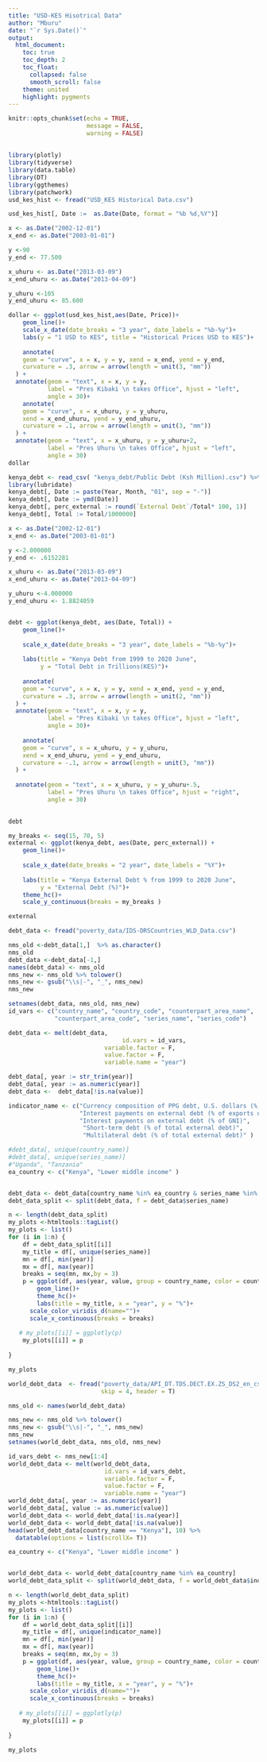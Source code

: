 ```yaml
---
title: "USD-KES Hisotrical Data"
author: "Mburu"
date: "`r Sys.Date()`"
output:
  html_document:
    toc: true
    toc_depth: 2
    toc_float:
      collapsed: false
      smooth_scroll: false
    theme: united
    highlight: pygments
---
```


```r
knitr::opts_chunk$set(echo = TRUE, 
                      message = FALSE, 
                      warning = FALSE)
```

## 

```r
library(plotly)
library(tidyverse)
library(data.table)
library(DT)
library(ggthemes)
library(patchwork)
usd_kes_hist <- fread("USD_KES Historical Data.csv")
```

```r
usd_kes_hist[, Date :=  as.Date(Date, format = "%b %d,%Y")]
```

```r

x <- as.Date("2002-12-01")
x_end <- as.Date("2003-01-01")

y <-90
y_end <- 77.500

x_uhuru <- as.Date("2013-03-09")
x_end_uhuru <- as.Date("2013-04-09")

y_uhuru <-105
y_end_uhuru <- 85.600

dollar <- ggplot(usd_kes_hist,aes(Date, Price))+
    geom_line()+
    scale_x_date(date_breaks = "3 year", date_labels = "%b-%y")+
    labs(y = "1 USD to KES", title = "Historical Prices USD to KES")+
  
    annotate(
    geom = "curve", x = x, y = y, xend = x_end, yend = y_end, 
    curvature = .3, arrow = arrow(length = unit(3, "mm"))
  ) +
  annotate(geom = "text", x = x, y = y,
           label = "Pres Kibaki \n takes Office", hjust = "left",
           angle = 30)+
    annotate(
    geom = "curve", x = x_uhuru, y = y_uhuru, 
    xend = x_end_uhuru, yend = y_end_uhuru, 
    curvature = .1, arrow = arrow(length = unit(3, "mm"))
  ) +
  annotate(geom = "text", x = x_uhuru, y = y_uhuru+2,
           label = "Pres Uhuru \n takes Office", hjust = "left",
           angle = 30)
dollar
```

```r


kenya_debt <- read_csv( "kenya_debt/Public Debt (Ksh Million).csv") %>% setDT()
library(lubridate)
kenya_debt[, Date := paste(Year, Month, "01", sep = "-")]
kenya_debt[, Date := ymd(Date)]
kenya_debt[, perc_external := round(`External Debt`/Total* 100, 1)]
kenya_debt[, Total := Total/1000000]
```

```r
x <- as.Date("2002-12-01")
x_end <- as.Date("2003-01-01")

y <-2.000000
y_end <- .6152281

x_uhuru <- as.Date("2013-03-09")
x_end_uhuru <- as.Date("2013-04-09")

y_uhuru <-4.000000
y_end_uhuru <- 1.8824059


debt <- ggplot(kenya_debt, aes(Date, Total)) +
    geom_line()+
  
    scale_x_date(date_breaks = "3 year", date_labels = "%b-%y")+
  
    labs(title = "Kenya Debt from 1999 to 2020 June",
         y = "Total Debt in Trillions(KES)")+
  
    annotate(
    geom = "curve", x = x, y = y, xend = x_end, yend = y_end, 
    curvature = .3, arrow = arrow(length = unit(2, "mm"))
  ) +
  annotate(geom = "text", x = x, y = y,
           label = "Pres Kibaki \n takes Office", hjust = "left",
           angle = 30)+
  
    annotate(
    geom = "curve", x = x_uhuru, y = y_uhuru, 
    xend = x_end_uhuru, yend = y_end_uhuru, 
    curvature = -.1, arrow = arrow(length = unit(3, "mm"))
  ) +
  
  annotate(geom = "text", x = x_uhuru, y = y_uhuru+.5,
           label = "Pres Uhuru \n takes Office", hjust = "right",
           angle = 30)
 

debt
```

```r
my_breaks <- seq(15, 70, 5)
external <- ggplot(kenya_debt, aes(Date, perc_external)) +
    geom_line()+
  
    scale_x_date(date_breaks = "2 year", date_labels = "%Y")+
  
    labs(title = "Kenya External Debt % from 1999 to 2020 June",
         y = "External Debt (%)")+
    theme_hc()+
    scale_y_continuous(breaks = my_breaks )

external
```

```r
debt_data <- fread("poverty_data/IDS-DRSCountries_WLD_Data.csv")
```

```r
nms_old <-debt_data[1,]  %>% as.character()
nms_old
debt_data <-debt_data[-1,]
names(debt_data) <- nms_old
nms_new <- nms_old %>% tolower() 
nms_new <- gsub("\\s|-", "_", nms_new)
nms_new

setnames(debt_data, nms_old, nms_new)
id_vars <- c("country_name", "country_code", "counterpart_area_name", 
             "counterpart_area_code", "series_name", "series_code")

debt_data <- melt(debt_data,
                                id.vars = id_vars, 
                           variable.factor = F,
                           value.factor = F,
                           variable.name = "year")

debt_data[, year := str_trim(year)]
debt_data[, year := as.numeric(year)]
debt_data <-  debt_data[!is.na(value)]
```

```r
indicator_name <- c("Currency composition of PPG debt, U.S. dollars (%)",
                    "Interest payments on external debt (% of exports of goods, services and primary income)",
                    "Interest payments on external debt (% of GNI)",
                     "Short-term debt (% of total external debt)",
                     "Multilateral debt (% of total external debt)" )

#debt_data[, unique(country_name)]
#debt_data[, unique(series_name)]
#"Uganda", "Tanzania"
ea_country <- c("Kenya", "Lower middle income" )


debt_data <- debt_data[country_name %in% ea_country & series_name %in% indicator_name]
debt_data_split <- split(debt_data, f = debt_data$series_name)

n <- length(debt_data_split)
my_plots <-htmltools::tagList()
my_plots <- list()
for (i in 1:n) {
    df = debt_data_split[[i]]
    my_title = df[, unique(series_name)]
    mn = df[, min(year)]
    mx = df[, max(year)]
    breaks = seq(mn, mx,by = 3)
    p = ggplot(df, aes(year, value, group = country_name, color = country_name) ) +
        geom_line()+
        theme_hc()+
        labs(title = my_title, x = "year", y = "%")+
      scale_color_viridis_d(name="")+
      scale_x_continuous(breaks = breaks)
    
   # my_plots[[i]] = ggplotly(p)
    my_plots[[i]] = p
    
}

my_plots
```

```r
world_debt_data  <- fread("poverty_data/API_DT.TDS.DECT.EX.ZS_DS2_en_csv_v2_1865914.csv", 
                          skip = 4, header = T)

nms_old <- names(world_debt_data)

nms_new <- nms_old %>% tolower() 
nms_new <- gsub("\\s|-", "_", nms_new)
nms_new
setnames(world_debt_data, nms_old, nms_new)

id_vars_debt <- nms_new[1:4]
world_debt_data <- melt(world_debt_data,
                           id.vars = id_vars_debt,
                           variable.factor = F,
                           value.factor = F,
                           variable.name = "year")
world_debt_data[, year := as.numeric(year)]
world_debt_data[, value := as.numeric(value)]
world_debt_data <- world_debt_data[!is.na(year)]
world_debt_data <- world_debt_data[!is.na(value)]
head(world_debt_data[country_name == "Kenya"], 10) %>%
  datatable(options = list(scrollX= T))
```

```r
ea_country <- c("Kenya", "Lower middle income" )


world_debt_data <- world_debt_data[country_name %in% ea_country]
world_debt_data_split <- split(world_debt_data, f = world_debt_data$indicator_name)

n <- length(world_debt_data_split)
my_plots <-htmltools::tagList()
my_plots <- list()
for (i in 1:n) {
    df = world_debt_data_split[[i]]
    my_title = df[, unique(indicator_name)]
    mn = df[, min(year)]
    mx = df[, max(year)]
    breaks = seq(mn, mx,by = 3)
    p = ggplot(df, aes(year, value, group = country_name, color = country_name) ) +
        geom_line()+
        theme_hc()+
        labs(title = my_title, x = "year", y = "%")+
      scale_color_viridis_d(name="")+
      scale_x_continuous(breaks = breaks)
    
   # my_plots[[i]] = ggplotly(p)
    my_plots[[i]] = p
    
}

my_plots
```

